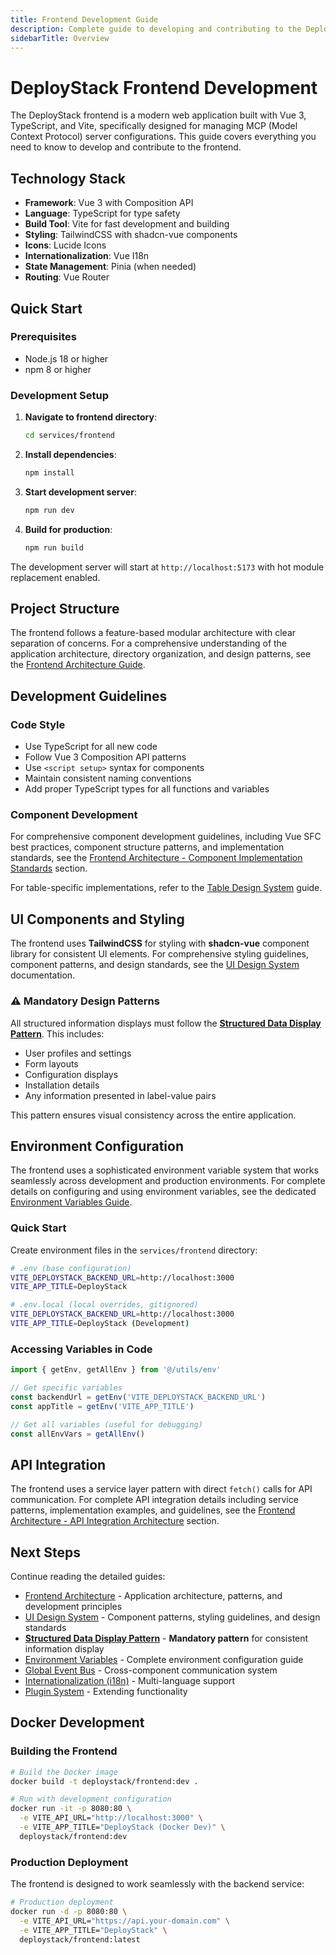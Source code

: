 ```yaml
---
title: Frontend Development Guide
description: Complete guide to developing and contributing to the DeployStack frontend application built with Vue 3, TypeScript, and Vite.
sidebarTitle: Overview
---
```


# DeployStack Frontend Development

The DeployStack frontend is a modern web application built with Vue 3, TypeScript, and Vite, specifically designed for managing MCP (Model Context Protocol) server configurations. This guide covers everything you need to know to develop and contribute to the frontend.

## Technology Stack

- **Framework**: Vue 3 with Composition API
- **Language**: TypeScript for type safety
- **Build Tool**: Vite for fast development and building
- **Styling**: TailwindCSS with shadcn-vue components
- **Icons**: Lucide Icons
- **Internationalization**: Vue I18n
- **State Management**: Pinia (when needed)
- **Routing**: Vue Router

## Quick Start

### Prerequisites

- Node.js 18 or higher
- npm 8 or higher

### Development Setup

1. **Navigate to frontend directory**:
   ```bash
   cd services/frontend
   ```

2. **Install dependencies**:
   ```bash
   npm install
   ```

3. **Start development server**:
   ```bash
   npm run dev
   ```

4. **Build for production**:
   ```bash
   npm run build
   ```

The development server will start at `http://localhost:5173` with hot module replacement enabled.

## Project Structure

The frontend follows a feature-based modular architecture with clear separation of concerns. For a comprehensive understanding of the application architecture, directory organization, and design patterns, see the [Frontend Architecture Guide](/development/frontend/architecture).

## Development Guidelines

### Code Style

- Use TypeScript for all new code
- Follow Vue 3 Composition API patterns
- Use `<script setup>` syntax for components
- Maintain consistent naming conventions
- Add proper TypeScript types for all functions and variables

### Component Development

For comprehensive component development guidelines, including Vue SFC best practices, component structure patterns, and implementation standards, see the [Frontend Architecture - Component Implementation Standards](/development/frontend/architecture#component-implementation-standards) section.

For table-specific implementations, refer to the [Table Design System](/development/frontend/ui/-table) guide.

## UI Components and Styling

The frontend uses **TailwindCSS** for styling with **shadcn-vue** component library for consistent UI elements. For comprehensive styling guidelines, component patterns, and design standards, see the [UI Design System](/development/frontend/ui/) documentation.

### ⚠️ **Mandatory Design Patterns**

All structured information displays must follow the **[Structured Data Display Pattern](/development/frontend/ui/-structured-data)**. This includes:
- User profiles and settings
- Form layouts 
- Configuration displays
- Installation details
- Any information presented in label-value pairs

This pattern ensures visual consistency across the entire application.

## Environment Configuration

The frontend uses a sophisticated environment variable system that works seamlessly across development and production environments. For complete details on configuring and using environment variables, see the dedicated [Environment Variables Guide](/development/frontend/environment-variables).

### Quick Start

Create environment files in the `services/frontend` directory:

```bash
# .env (base configuration)
VITE_DEPLOYSTACK_BACKEND_URL=http://localhost:3000
VITE_APP_TITLE=DeployStack

# .env.local (local overrides, gitignored)
VITE_DEPLOYSTACK_BACKEND_URL=http://localhost:3000
VITE_APP_TITLE=DeployStack (Development)
```

### Accessing Variables in Code

```typescript
import { getEnv, getAllEnv } from '@/utils/env'

// Get specific variables
const backendUrl = getEnv('VITE_DEPLOYSTACK_BACKEND_URL')
const appTitle = getEnv('VITE_APP_TITLE')

// Get all variables (useful for debugging)
const allEnvVars = getAllEnv()
```

## API Integration

The frontend uses a service layer pattern with direct `fetch()` calls for API communication. For complete API integration details including service patterns, implementation examples, and guidelines, see the [Frontend Architecture - API Integration Architecture](/development/frontend/architecture#api-integration-architecture) section.

## Next Steps

Continue reading the detailed guides:

- [Frontend Architecture](/development/frontend/architecture) - Application architecture, patterns, and development principles
- [UI Design System](/development/frontend/ui/) - Component patterns, styling guidelines, and design standards
- **[Structured Data Display Pattern](/development/frontend/ui/-structured-data)** - **Mandatory pattern** for consistent information display
- [Environment Variables](/development/frontend/environment-variables) - Complete environment configuration guide
- [Global Event Bus](/development/frontend/event-bus) - Cross-component communication system
- [Internationalization (i18n)](/development/frontend/internationalization) - Multi-language support
- [Plugin System](/development/frontend/plugins) - Extending functionality

## Docker Development

### Building the Frontend

```bash
# Build the Docker image
docker build -t deploystack/frontend:dev .

# Run with development configuration
docker run -it -p 8080:80 \
  -e VITE_API_URL="http://localhost:3000" \
  -e VITE_APP_TITLE="DeployStack (Docker Dev)" \
  deploystack/frontend:dev
```

### Production Deployment

The frontend is designed to work seamlessly with the backend service:

```bash
# Production deployment
docker run -d -p 8080:80 \
  -e VITE_API_URL="https://api.your-domain.com" \
  -e VITE_APP_TITLE="DeployStack" \
  deploystack/frontend:latest
```

